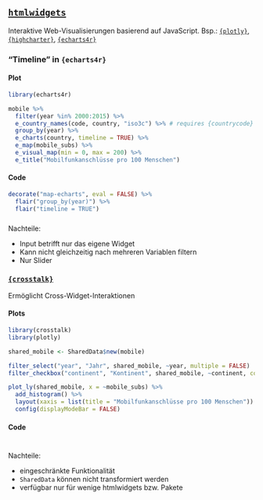 ## [`htmlwidgets`](https://gallery.htmlwidgets.org/)

Interaktive Web-Visualisierungen basierend auf JavaScript. Bsp.: [`{plotly}`](https://plot.ly/r/), [`{highcharter}`](http://jkunst.com/highcharter/), [`{echarts4r}`](https://echarts4r.john-coene.com/)

### "Timeline" in `{echarts4r}` {.panelset}

#### Plot {-}

```r
library(echarts4r)

mobile %>% 
  filter(year %in% 2000:2015) %>% 
  e_country_names(code, country, "iso3c") %>% # requires {countrycode}
  group_by(year) %>% 
  e_charts(country, timeline = TRUE) %>% 
  e_map(mobile_subs) %>% 
  e_visual_map(min = 0, max = 200) %>% 
  e_title("Mobilfunkanschlüsse pro 100 Menschen")
```

#### Code {-}

```r
decorate("map-echarts", eval = FALSE) %>% 
  flair("group_by(year)") %>% 
  flair("timeline = TRUE")
```

### {.unlisted .unnumbered}

Nachteile:

- Input betrifft nur das eigene Widget
- Kann nicht gleichzeitig nach mehreren Variablen filtern
- Nur Slider

### [`{crosstalk}`](https://rstudio.github.io/crosstalk/) {.panelset}

Ermöglicht Cross-Widget-Interaktionen

#### Plots {-}

```r
library(crosstalk)
library(plotly)

shared_mobile <- SharedData$new(mobile)

filter_select("year", "Jahr", shared_mobile, ~year, multiple = FALSE)
filter_checkbox("continent", "Kontinent", shared_mobile, ~continent, columns = 5)

plot_ly(shared_mobile, x = ~mobile_subs) %>% 
  add_histogram() %>%
  layout(xaxis = list(title = "Mobilfunkanschlüsse pro 100 Menschen")) %>% 
  config(displayModeBar = FALSE)
```

#### Code {-}

```r
```

### {.unlisted .unnumbered}

Nachteile:

- eingeschränkte Funktionalität
- `SharedData` können nicht transformiert werden
- verfügbar nur für wenige htmlwidgets bzw. Pakete

